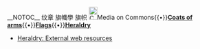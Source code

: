 __NOTOC__
{{col-begin}}
{{col-2}}
<categorytree depth=1>纹章</categorytree>
<categorytree depth=1>旗幟學</categorytree>
{{col-2}}
<categorytree depth=1>旗帜</categorytree>
{{col-end}}
{{Nationalflags}}
{{Lists of flags}}
{{Heraldry}}
{{Blazon}}
{{Tincture}}
[[Image:Commons-logo.svg|20x30px]]Media on Commons{{•}}'''[[Commons:Category:Coats_of_arms|Coats of arms]]'''{{•}}'''[[Commons:Category:Flags|Flags]]'''{{•}}'''[[Commons:Category:Heraldry|Heraldry]]'''

*[[Portal:Heraldry/Web_resources|Heraldry: External web resources]]